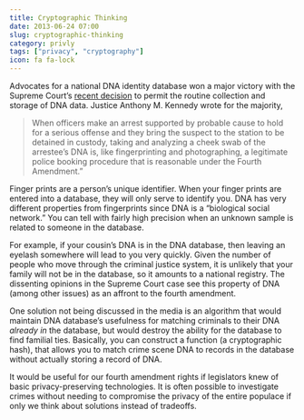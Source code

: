 ```yaml
---
title: Cryptographic Thinking
date: 2013-06-24 07:00
slug: cryptographic-thinking
category: privly
tags: ["privacy", "cryptography"]
icon: fa fa-lock
---
```


Advocates for a national DNA identity database won a major victory with
the Supreme Court’s [recent decision](http://www.nytimes.com/2013/06/04/us/supreme-court-says-police-can-take-dna-samples.html?_r=0) to permit the routine collection
and storage of DNA data. Justice Anthony M. Kennedy wrote for the
majority,

> When officers make an arrest supported by probable cause to hold for a serious offense and they bring the suspect to the station to be detained in custody, taking and analyzing a cheek swab of the arrestee’s DNA is, like fingerprinting and photographing, a legitimate police booking procedure that is reasonable under the Fourth Amendment.”

Finger prints are a person’s unique identifier. When your finger prints
are entered into a database, they will only serve to identify you. DNA
has very different properties from fingerprints since DNA is a
“biological social network.” You can tell with fairly high precision
when an unknown sample is related to someone in the database.

For example, if your cousin’s DNA is in the DNA database, then leaving
an eyelash somewhere will lead to you very quickly. Given the number of
people who move through the criminal justice system, it is unlikely that
your family will not be in the database, so it amounts to a national
registry. The dissenting opinions in the Supreme Court case see this
property of DNA (among other issues) as an affront to the fourth
amendment.

One solution not being discussed in the media is an algorithm that would
maintain DNA database’s usefulness for matching criminals to their DNA
*already in* the database, but would destroy the ability for the
database to find familial ties. Basically, you can construct a function
(a cryptographic hash), that allows you to match crime scene DNA to
records in the database without actually storing a record of DNA.

It would be useful for our fourth amendment rights if legislators knew
of basic privacy-preserving technologies. It is often possible to
investigate crimes without needing to compromise the privacy of the
entire populace if only we think about solutions instead of tradeoffs.
